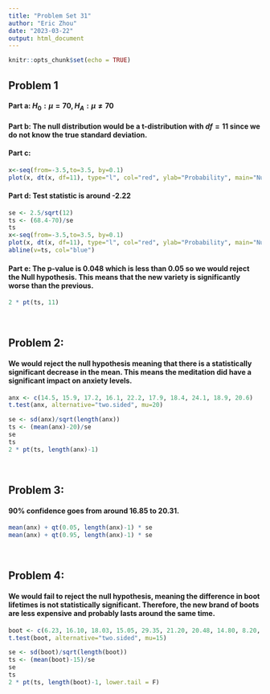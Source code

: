 ---
title: "Problem Set 31"
author: "Eric Zhou"
date: "2023-03-22"
output: html_document
---

```{r setup, include=FALSE}
knitr::opts_chunk$set(echo = TRUE)
```

## **Problem 1**

#### **Part a**: $H_0:\mu=70, H_A:\mu\neq70$

#### **Part b**: The null distribution would be a t-distribution with $df=11$ since we do not know the true standard deviation.

#### **Part c**:

```{r}
x<-seq(from=-3.5,to=3.5, by=0.1)
plot(x, dt(x, df=11), type="l", col="red", ylab="Probability", main="Null Distribution")
```

#### **Part d**: Test statistic is around -2.22

```{r}
se <- 2.5/sqrt(12)
ts <- (68.4-70)/se
ts
x<-seq(from=-3.5,to=3.5, by=0.1)
plot(x, dt(x, df=11), type="l", col="red", ylab="Probability", main="Null Distribution")
abline(v=ts, col="blue")
```

#### **Part e**: The p-value is 0.048 which is less than 0.05 so we would reject the Null hypothesis. This means that the new variety is significantly worse than the previous.

```{r}
2 * pt(ts, 11)
```

<br>

## **Problem 2:**

#### **We would reject the null hypothesis meaning that there is a statistically significant decrease in the mean. This means the meditation did have a significant impact on anxiety levels.**

```{r}
anx <- c(14.5, 15.9, 17.2, 16.1, 22.2, 17.9, 18.4, 24.1, 18.9, 20.6)
t.test(anx, alternative="two.sided", mu=20)

se <- sd(anx)/sqrt(length(anx))
ts <- (mean(anx)-20)/se
se
ts
2 * pt(ts, length(anx)-1)
```

<br>

## **Problem 3:**

#### **90% confidence goes from around 16.85 to 20.31.**

```{r}
mean(anx) + qt(0.05, length(anx)-1) * se
mean(anx) + qt(0.95, length(anx)-1) * se
```

<br>

## **Problem 4:**

#### **We would fail to reject the null hypothesis, meaning the difference in boot lifetimes is not statistically significant. Therefore, the new brand of boots are less expensive and probably lasts around the same time.**

```{r}
boot <- c(6.23, 16.10, 18.03, 15.05, 29.35, 21.20, 20.48, 14.80, 8.20, 24.39, 18.26, 17.29, 12.48, 9.69, 15.34, 6.58, 11.31, 15.16, 21.74, 18.71)
t.test(boot, alternative="two.sided", mu=15)

se <- sd(boot)/sqrt(length(boot))
ts <- (mean(boot)-15)/se
se
ts
2 * pt(ts, length(boot)-1, lower.tail = F)
```

